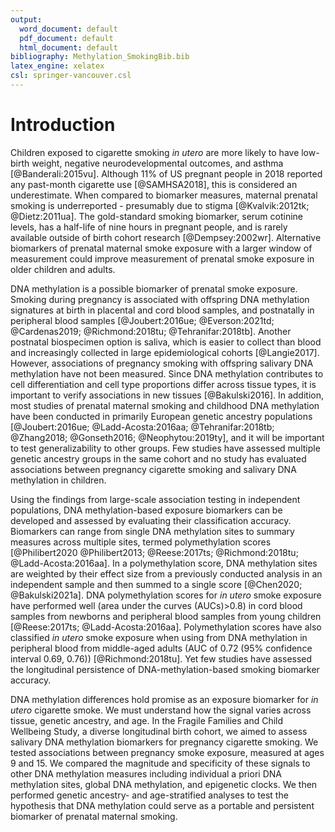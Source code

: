 ```yaml
---
output:
  word_document: default
  pdf_document: default
  html_document: default
bibliography: Methylation_SmokingBib.bib
latex_engine: xelatex
csl: springer-vancouver.csl
---
```


# Introduction

Children exposed to cigarette smoking *in utero* are more likely to have low-birth weight, negative neurodevelopmental outcomes, and asthma [@Banderali:2015vu]. Although 11% of US pregnant people in 2018 reported any past-month cigarette use [@SAMHSA2018], this is considered an underestimate. When compared to biomarker measures, maternal prenatal smoking is underreported - presumably due to stigma [@Kvalvik:2012tk; @Dietz:2011ua]. The gold-standard smoking biomarker, serum cotinine levels, has a half-life of nine hours in pregnant people, and is rarely available outside of birth cohort research [@Dempsey:2002wr]. Alternative biomarkers of prenatal maternal smoke exposure with a larger window of measurement could improve measurement of prenatal smoke exposure in older children and adults.

DNA methylation is a possible biomarker of prenatal smoke exposure. Smoking during pregnancy is associated with offspring DNA methylation signatures at birth in placental and cord blood samples, and postnatally in peripheral blood samples [@Joubert:2016ue; @Everson:2021td; @Cardenas2019; @Richmond:2018tu; @Tehranifar:2018tb]. Another postnatal biospecimen option is saliva, which is easier to collect than blood and increasingly collected in large epidemiological cohorts [@Langie2017]. However, associations of pregnancy smoking with offspring salivary DNA methylation have not been measured. Since DNA methylation contributes to cell differentiation and cell type proportions differ across tissue types, it is important to verify associations in new tissues [@Bakulski2016]. In addition, most studies of prenatal maternal smoking and childhood DNA methylation have been conducted in primarily European genetic ancestry populations [@Joubert:2016ue; @Ladd-Acosta:2016aa; @Tehranifar:2018tb; @Zhang2018; @Gonseth2016; @Neophytou:2019ty], and it will be important to test generalizability to other groups. Few studies have assessed multiple genetic ancestry groups in the same cohort and no study has evaluated associations between pregnancy cigarette smoking and salivary DNA methylation in children.

Using the findings from large-scale association testing in independent populations, DNA methylation-based exposure biomarkers can be developed and assessed by evaluating their classification accuracy. Biomarkers can range from single DNA methylation sites to summary measures across multiple sites, termed polymethylation scores [@Philibert2020 @Philibert2013; @Reese:2017ts; @Richmond:2018tu; @Ladd-Acosta:2016aa]. In a polymethylation score, DNA methylation sites are weighted by their effect size from a previously conducted analysis in an independent sample and then summed to a single score [@Chen2020; @Bakulski2021a]. DNA polymethylation scores for *in utero* smoke exposure have performed well (area under the curves (AUCs)\>0.8) in cord blood samples from newborns and peripheral blood samples from young children [@Reese:2017ts; @Ladd-Acosta:2016aa]. Polymethylation scores have also classified *in utero* smoke exposure when using from DNA methylation in peripheral blood from middle-aged adults (AUC of 0.72 (95% confidence interval 0.69, 0.76)) [@Richmond:2018tu]. Yet few studies have assessed the longitudinal persistence of DNA-methylation-based smoking biomarker accuracy.

DNA methylation differences hold promise as an exposure biomarker for *in utero* cigarette smoke. We must understand how the signal varies across tissue, genetic ancestry, and age. In the Fragile Families and Child Wellbeing Study, a diverse longitudinal birth cohort, we aimed to assess salivary DNA methylation biomarkers for pregnancy cigarette smoking. We tested associations between pregnancy smoke exposure, measured at ages 9 and 15. We compared the magnitude and specificity of these signals to other DNA methylation measures including individual a priori DNA methylation sites, global DNA methylation, and epigenetic clocks. We then performed genetic ancestry- and age-stratified analyses to test the hypothesis that DNA methylation could serve as a portable and persistent biomarker of prenatal maternal smoking.
